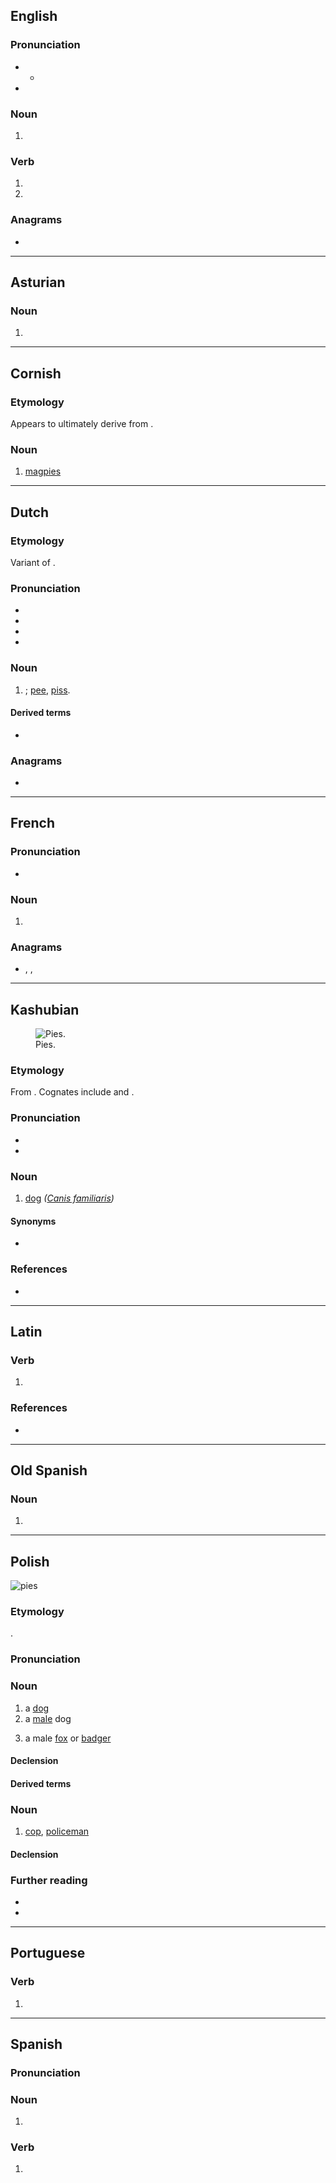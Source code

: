 {{also|piés|piês|píes}}
==English==

===Pronunciation===
* {{IPA|en|/paɪz/}}
** {{audio|en|LL-Q1860 (eng)-Vealhurl-pies.wav|Audio (UK)}}
* {{rhymes|en|aɪz|s=1}}

===Noun===
{{head|en|noun form}}

# {{plural of|en|pie}}

===Verb===
{{head|en|verb form}}

# {{en-third-person singular of|pie}}
# {{en-third-person singular of|pi}}

===Anagrams===
* {{anagrams|en|a=eips|EPIs|Epis|Peis|Seip|Sipe|epis|ipes|pisé|sipe|spie}}

----

==Asturian==

===Noun===
{{head|ast|noun form}}

# {{plural of|ast|pie}}

----

==Cornish==

===Etymology===
Appears to ultimately derive from {{der|kw|ine-pro|*(s)peyk-||magpie}}. {{etystub|kw}}

===Noun===
{{head|kw|noun|g=f|singulative|piesen}}

# [[magpie]]s

{{topics|kw|Corvids|Perching birds}}

----

==Dutch==

===Etymology===
Variant of {{m|nl|pis}}.

===Pronunciation===
* {{IPA|nl|/ˈpis/}}
* {{audio|nl|Nl-pies.ogg|Audio}}
* {{hyphenation|nl|pies}}
* {{rhymes|nl|is|s=1}}

===Noun===
{{nl-noun|m|-|-}}

# {{lb|nl|slang|or|childish}} {{alternative form of|nl|pis|nodot=yes}}; [[pee]], [[piss]].

====Derived terms====
* {{l|nl|piesen}}

===Anagrams===
* {{l|nl|peis}}

----

==French==

===Pronunciation===
* {{audio|fr|LL-Q150 (fra)-WikiLucas00-pies.wav|Audio}}

===Noun===
{{head|fr|noun form|g=f}}

# {{plural of|fr|pie}}

===Anagrams===
* {{l|fr|ipés}}, {{l|fr|Pise}}, {{l|fr|pisé}}

----

==Kashubian==
[[Image:Pies nierasowy, 20201225 1128 5279.jpg|thumb|Pies.]]

===Etymology===
From {{inh|csb|sla-pro|*pьsъ}}. Cognates include {{cog|pl|pies}} and {{cog|cs|pes}}.

===Pronunciation===
* {{IPA|csb|/ˈpjɛs/}}
* {{hyph|csb|pies}}

===Noun===
{{csb-noun|m-an|dim=piesk}}

# [[dog]] ''([[Canis familiaris]])''

====Synonyms====
* {{l|csb|tósz}}

===References===
* {{R:csb:SPK|+}}

{{C|csb|Canids}}

----

==Latin==

===Verb===
{{la-verb-form|piēs}}

# {{inflection of|la|piō||2|s|pres|actv|subj}}

===References===
* {{R:du Cange}}

----

==Old Spanish==

===Noun===
{{head|osp|noun form|g=m-p}}

# {{plural of|osp|pie}}

----

==Polish==
[[Image:Bernese Dog 10m..jpg|thumb|right|pies]]
{{wp|lang=pl}}

===Etymology===
{{inh+|pl|sla-pro|*pьsъ}}.

===Pronunciation===
{{pl-p|a=Pl-pies.ogg}}

===Noun===
{{pl-noun|m-an|dim=piesek|aug=psisko}}

# a [[dog]] {{gl|''[[Canis lupus familiaris]]''}}
# a [[male]] dog
# {{lb|pl|hunting}} a male [[fox]] or [[badger]]

====Declension====
{{pl-decl-noun-masc-ani|p|s|pies|dats=psu}}

====Derived terms====
{{col3|pl|title=adjectives|pieski|psi|psowaty}}
{{col3|pl|title=adverbs|psio|piesko}}
{{col3|pl|title=nouns|psiak|psiara|psiarnia|psiarz|psica|psię|psina|psota|psowate}}
{{col3|pl|title=verbs|psioczyć|psuć}}

===Noun===
{{head|pl|noun|g=m-an|g2=m-pr}}

# {{lb|pl|derogatory|law enforcement|slang}} [[cop]], [[policeman]]
#: {{syn|pl|glina|gliniarz}}

====Declension====
{{pl-decl-noun-masc-ani|p|s|pies|dats=psu|accp=[[psy]]/[[psów]]}}

===Further reading===
* {{R:pl:WSJP}}
* {{R:pl:PWN}}

{{C|pl|Dogs|Foxes|Male animals|Mustelids|Occupations}}

----

==Portuguese==

===Verb===
{{head|pt|verb form}}

# {{pt-verb-form-of|piar}}

----

==Spanish==

===Pronunciation===
{{es-IPA}}

===Noun===
{{head|es|noun form|g=m-p}}

# {{noun form of|es|pie||p}}

===Verb===
{{head|es|verb form}}

# {{es-verb form of|piar<í>}}